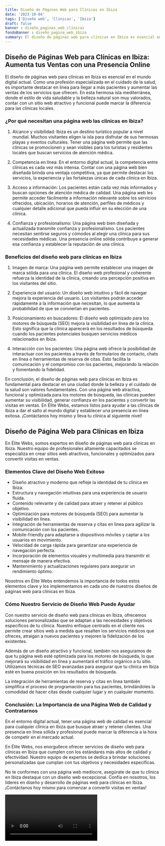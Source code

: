 ```yaml
---
title: Diseño de Páginas Web para Clínicas en Ibiza
date: '2023-10-04'
tags: ['Diseño web', 'Clínicas', 'Ibiza']
draft: false
banner : diseño_paginas_web_clínicas
fondoBanner : diseño_pagina_web_ibiza
summary: El diseño de páginas web para clínicas en Ibiza es esencial en el mundo digital actual. Como una profesión especializada en el cuidado de la salud, es importante destacar en línea para llegar a más pacientes y aumentar las ventas de los servicios que ofrecen. En esta hermosa isla mediterránea, donde el estilo de vida saludable y la belleza natural son muy valorados, contar con un sitio web atractivo y funcional puede marcar la diferencia para las clínicas locales.
---
```


## Diseño de Páginas Web para Clínicas en Ibiza: Aumenta tus Ventas con una Presencia Online

El diseño de páginas web para clínicas en Ibiza es esencial en el mundo digital actual. Como una profesión especializada en el cuidado de la salud, es importante destacar en línea para llegar a más pacientes y aumentar las ventas de los servicios que ofrecen. En esta hermosa isla mediterránea, donde el estilo de vida saludable y la belleza natural son muy valorados, contar con un sitio web atractivo y funcional puede marcar la diferencia para las clínicas locales.

### ¿Por qué necesitan una página web las clínicas en Ibiza?

1. Alcance y visibilidad: Ibiza es un destino turístico popular a nivel mundial. Muchos visitantes eligen la isla para disfrutar de sus hermosas playas y eventos culturales. Tener una página web permite que las clínicas se promocionen y sean visibles para los turistas y residentes locales que buscan servicios de atención médica.

2. Competencia en línea: En el entorno digital actual, la competencia entre clínicas es cada vez más intensa. Contar con una página web bien diseñada brinda una ventaja competitiva, ya que permite destacar los servicios, la experiencia y las fortalezas únicas de cada clínica en Ibiza.

3. Acceso a información: Los pacientes están cada vez más informados y buscan opciones de atención médica de calidad. Una página web les permite acceder fácilmente a información relevante sobre los servicios ofrecidos, ubicación, horarios de atención, perfiles de médicos y cualquier detalle adicional que pueda influir en su elección de una clínica.

4. Confianza y profesionalismo: Una página web bien diseñada y actualizada transmite confianza y profesionalismo. Los pacientes necesitan sentirse seguros y cómodos al elegir una clínica para sus necesidades médicas. Una presencia online sólida contribuye a generar esa confianza y establecer la reputación de una clínica.

### Beneficios del diseño web para clínicas en Ibiza

1. Imagen de marca: Una página web permite establecer una imagen de marca sólida para una clínica. El diseño web profesional y coherente refuerza la identidad de la clínica, creando una percepción positiva en los visitantes del sitio.

2. Experiencia del usuario: Un diseño web intuitivo y fácil de navegar mejora la experiencia del usuario. Los visitantes podrán acceder rápidamente a la información que necesitan, lo que aumenta la probabilidad de que se conviertan en pacientes.

3. Posicionamiento en buscadores: El diseño web optimizado para los motores de búsqueda (SEO) mejora la visibilidad en línea de la clínica. Esto significa que la clínica aparecerá en los resultados de búsqueda cuando los pacientes potenciales busquen servicios médicos relacionados en Ibiza.

4. Interacción con los pacientes: Una página web ofrece la posibilidad de interactuar con los pacientes a través de formularios de contacto, chats en línea o herramientas de reserva de citas. Esto facilita la comunicación y el compromiso con los pacientes, mejorando la relación y fomentando la fidelidad.

En conclusión, el diseño de páginas web para clínicas en Ibiza es fundamental para destacar en una ciudad donde la belleza y el cuidado de la salud son valores fundamentales. Con una página web atractiva, funcional y optimizada para los motores de búsqueda, las clínicas pueden aumentar su visibilidad, generar confianza en los pacientes y convertir las visitas en ventas. En Élite Webs, estamos listos para ayudar a las clínicas de Ibiza a dar el salto al mundo digital y establecer una presencia en línea exitosa. ¡Contáctanos hoy mismo y lleva tu clínica al siguiente nivel!

<GifSeo />

<Cta />

## Diseño de Página Web para Clínicas en Ibiza

En Élite Webs, somos expertos en diseño de páginas web para clínicas en Ibiza. Nuestro equipo de profesionales altamente capacitados se especializa en crear sitios web atractivos, funcionales y optimizados para convertir visitas en ventas.

### Elementos Clave del Diseño Web Exitoso
- Diseño atractivo y moderno que refleje la identidad de tu clínica en Ibiza.
- Estructura y navegación intuitivas para una experiencia de usuario fluida.
- Contenido relevante y de calidad para atraer y retener al público objetivo.
- Optimización para motores de búsqueda (SEO) para aumentar la visibilidad en línea.
- Integración de herramientas de reserva y citas en línea para agilizar la comunicación con los pacientes.
- Mobile-friendly para adaptarse a dispositivos móviles y captar a los usuarios en movimiento.
- Velocidad de carga rápida para garantizar una experiencia de navegación perfecta.
- Incorporación de elementos visuales y multimedia para transmitir el mensaje de manera efectiva.
- Mantenimiento y actualizaciones regulares para asegurar un rendimiento óptimo.

Nosotros en Élite Webs entendemos la importancia de todos estos elementos clave y los implementamos en cada uno de nuestros diseños de páginas web para clínicas en Ibiza.

### Cómo Nuestro Servicio de Diseño Web Puede Ayudar
Con nuestro servicio de diseño web para clínicas en Ibiza, ofrecemos soluciones personalizadas que se adaptan a las necesidades y objetivos específicos de tu clínica. Nuestro enfoque centrado en el cliente nos permite crear sitios web a medida que resalten los servicios médicos que ofreces, atraigan a nuevos pacientes y mejoren la fidelización de los existentes.

Además de un diseño atractivo y funcional, también nos aseguramos de que tu página web esté optimizada para los motores de búsqueda, lo que mejorará su visibilidad en línea y aumentará el tráfico orgánico a tu sitio. Utilizamos técnicas de SEO avanzadas para asegurar que tu clínica en Ibiza esté en buena posición en los resultados de búsqueda.

La integración de herramientas de reserva y citas en línea también simplifica el proceso de programación para tus pacientes, brindándoles la comodidad de hacer citas desde cualquier lugar y en cualquier momento.

### Conclusión: La Importancia de una Página Web de Calidad y Contratarnos
En el entorno digital actual, tener una página web de calidad es esencial para cualquier clínica en Ibiza que busque atraer y retener clientes. Una presencia en línea sólida y profesional puede marcar la diferencia a la hora de competir en el mercado actual.

En Élite Webs, nos enorgullece ofrecer servicios de diseño web para clínicas en Ibiza que cumplen con los estándares más altos de calidad y efectividad. Nuestro equipo de expertos se dedica a brindar soluciones personalizadas que cumplan con tus objetivos y necesidades específicas.

No te conformes con una página web mediocre, asegúrate de que tu clínica en Ibiza destaque con un diseño web excepcional. Confía en nosotros, los líderes en diseño y desarrollo de páginas web para clínicas en Ibiza. ¡Contáctanos hoy mismo para comenzar a convertir visitas en ventas!

<Video />

<CtaBot job='Clínicas' city='Ibiza'/>

<Gmaps query='Ibiza+españa+maps' />